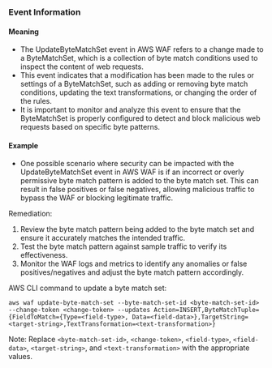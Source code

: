 
### Event Information

#### Meaning

- The UpdateByteMatchSet event in AWS WAF refers to a change made to a ByteMatchSet, which is a collection of byte match conditions used to inspect the content of web requests. 
- This event indicates that a modification has been made to the rules or settings of a ByteMatchSet, such as adding or removing byte match conditions, updating the text transformations, or changing the order of the rules. 
- It is important to monitor and analyze this event to ensure that the ByteMatchSet is properly configured to detect and block malicious web requests based on specific byte patterns.

#### Example

- One possible scenario where security can be impacted with the UpdateByteMatchSet event in AWS WAF is if an incorrect or overly permissive byte match pattern is added to the byte match set. This can result in false positives or false negatives, allowing malicious traffic to bypass the WAF or blocking legitimate traffic.

Remediation:
1. Review the byte match pattern being added to the byte match set and ensure it accurately matches the intended traffic.
2. Test the byte match pattern against sample traffic to verify its effectiveness.
3. Monitor the WAF logs and metrics to identify any anomalies or false positives/negatives and adjust the byte match pattern accordingly.

AWS CLI command to update a byte match set:
```
aws waf update-byte-match-set --byte-match-set-id <byte-match-set-id> --change-token <change-token> --updates Action=INSERT,ByteMatchTuple={FieldToMatch={Type=<field-type>, Data=<field-data>},TargetString=<target-string>,TextTransformation=<text-transformation>}
```

Note: Replace `<byte-match-set-id>`, `<change-token>`, `<field-type>`, `<field-data>`, `<target-string>`, and `<text-transformation>` with the appropriate values.

